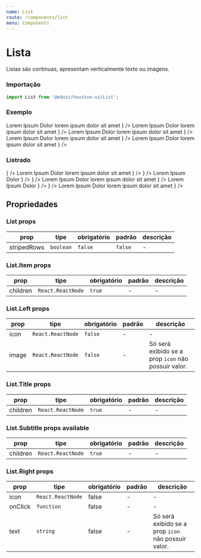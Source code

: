 ```yaml
---
name: List
route: /components/list
menu: Components
---
```





# Lista

Listas são continuas, apresentam verticalmente texto ou imagens.

### Importação

```js
import List from '@eduzz/houston-ui/List';
```

### Exemplo

<Playground>
  <List>
    <List.Item>
      <List.Title>Lorem Ipsum Dolor</List.Title>
      <List.Subtitle>lorem ipsum dolor sit amet</List.Subtitle>
      <List.Right
        icon={
          <IconButton>
            <InsertEmoticonIcon />
          </IconButton>
        }
      />
    </List.Item>
    <List.Item>
      <List.Title>Lorem Ipsum Dolor</List.Title>
      <List.Subtitle>lorem ipsum dolor sit amet</List.Subtitle>
      <List.Right
        icon={
          <IconButton>
            <InsertEmoticonIcon />
          </IconButton>
        }
      />
    </List.Item>
    <List.Item>
      <List.Title>Lorem Ipsum Dolor</List.Title>
      <List.Subtitle>lorem ipsum dolor sit amet</List.Subtitle>
      <List.Right
        icon={
          <IconButton>
            <InsertEmoticonIcon />
          </IconButton>
        }
      />
    </List.Item>
    <List.Item>
      <List.Title>Lorem Ipsum Dolor</List.Title>
      <List.Subtitle>lorem ipsum dolor sit amet</List.Subtitle>
      <List.Right
        icon={
          <IconButton>
            <InsertEmoticonIcon />
          </IconButton>
        }
      />
    </List.Item>
    <List.Item>
      <List.Title>Lorem Ipsum Dolor</List.Title>
      <List.Subtitle>lorem ipsum dolor sit amet</List.Subtitle>
      <List.Right
        icon={
          <IconButton>
            <InsertEmoticonIcon />
          </IconButton>
        }
      />
    </List.Item>
  </List>
</Playground>

### Listrado

<Playground>
  <List stripedRows>
    <List.Item>
      <List.Left icon={<InsertEmoticonIcon />} />
      <List.Title>Lorem Ipsum Dolor</List.Title>
      <List.Subtitle>lorem ipsum dolor sit amet</List.Subtitle>
      <List.Right
        icon={
          <IconButton size='small'>
            <InsertEmoticonIcon />
          </IconButton>
        }
      />
    </List.Item>
    <List.Item>
      <List.Left icon={<InsertEmoticonIcon />} />
      <List.Title>Lorem Ipsum Dolor</List.Title>
      <List.Right
        icon={
          <IconButton size='small'>
            <InsertEmoticonIcon />
          </IconButton>
        }
      />
    </List.Item>
    <List.Item>
      <List.Left icon={<InsertEmoticonIcon />} />
      <List.Title>Lorem Ipsum Dolor</List.Title>
      <List.Subtitle>lorem ipsum dolor sit amet</List.Subtitle>
      <List.Right text='lorem ipsum' />
    </List.Item>
    <List.Item>
      <List.Left icon={<InsertEmoticonIcon />} />
      <List.Title>Lorem Ipsum Dolor</List.Title>
      <List.Right
        icon={
          <IconButton size='small'>
            <InsertEmoticonIcon />
          </IconButton>
        }
      />
    </List.Item>
    <List.Item>
      <List.Left icon={<InsertEmoticonIcon />} />
      <List.Title>Lorem Ipsum Dolor</List.Title>
      <List.Subtitle>lorem ipsum dolor sit amet</List.Subtitle>
      <List.Right
        icon={
          <IconButton size='small'>
            <InsertEmoticonIcon />
          </IconButton>
        }
      />
    </List.Item>
  </List>
</Playground>

## Propriedades

### List props

| prop        | tipe      | obrigatório | padrão  | descrição |
| ----------- | --------- | ----------- | ------- | --------- |
| stripedRows | `boolean` | `false`     | `false` | -         |

### List.Item props

| prop     | tipe              | obrigatório | padrão | descrição |
| -------- | ----------------- | ----------- | ------ | --------- |
| children | `React.ReactNode` | `true`      | -      | -         |

### List.Left props

| prop  | tipe              | obrigatório | padrão | descrição                                           |
| ----- | ----------------- | ----------- | ------ | --------------------------------------------------- |
| icon  | `React.ReactNode` | `false`     | -      | -                                                   |
| image | `React.ReactNode` | `false`     | -      | Só será exibido se a prop `icon` não possuir valor. |

### List.Title props

| prop     | tipe              | obrigatório | padrão | descrição |
| -------- | ----------------- | ----------- | ------ | --------- |
| children | `React.ReactNode` | `true`      | -      | -         |

### List.Subtitle props available

| prop     | tipe              | obrigatório | padrão | descrição |
| -------- | ----------------- | ----------- | ------ | --------- |
| children | `React.ReactNode` | `true`      | -      | -         |

### List.Right props

| prop    | tipe              | obrigatório | padrão | descrição                                           |
| ------- | ----------------- | ----------- | ------ | --------------------------------------------------- |
| icon    | `React.ReactNode` | false       | -      | -                                                   |
| onClick | `function`        | false       | -      | -                                                   |
| text    | `string`          | false       | -      | Só será exibido se a prop `icon` não possuir valor. |
